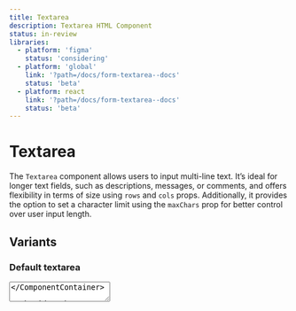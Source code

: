 ```yaml
---
title: Textarea
description: Textarea HTML Component
status: in-review
libraries:
  - platform: 'figma'
    status: 'considering'
  - platform: 'global'
    link: '?path=/docs/form-textarea--docs'
    status: 'beta'
  - platform: react
    link: '?path=/docs/form-textarea--docs'
    status: 'beta'
---
```


# Textarea

The `Textarea` component allows users to input multi-line text. It’s ideal for longer text fields, such as descriptions, messages, or comments, and offers flexibility in terms of size using `rows` and `cols` props. Additionally, it provides the option to set a character limit using the `maxChars` prop for better control over user input length.

## Variants

### Default textarea

<ComponentContainer>
  <TextArea {...{
    id: 'textarea-0',
    label: { text: 'Textarea Label' },
    hint: { text: 'Hint: This is a helpful hint' },
  }}  />
</ComponentContainer>
          
<Tabs id="tab1">
  <TabList>
    <TabItem value="tab11" checked>HTML</TabItem>
    <TabItem value="tab12">Macro</TabItem>
    <TabItem value="tab13">React</TabItem>
  </TabList>
  <TabPanel value="tab11">
  ```html
    <div class="gi-pt-2 gi-mb-4" >
      <label class="gi-text-md gi-mb-1 gi-block" for="textarea-id">
          Textarea Label
      </label>
      <div class="gi-text-md gi-mb-2 gi-font-normal gi-text-gray-700">
          Hint: This is a helpful hint.
      </div>
      <div class="gi-flex gi-items-center" data-module="gieds-textarea">
          <textarea id="textarea-id" rows="4" cols="100" autocomplete="on" class="gi-textarea" maxlength="100" />
      </div>
    </div>
  ```
  </TabPanel>
  <TabPanel value="tab12">
  ```html
  {{ govieTextArea({
    "id": "textarea-id"
    "label": {
      "content": "Textarea Label",
      "for": "textarea-id"
    },
    "hint": {
      "content": "Hint text for textarea"
    },
    "rows": 4,
    "cols": 100,
  }) }}
  ```
  </TabPanel>
  <TabPanel value="tab13">
  ```html
  import { TextArea } from '@govie-ds/textarea';

<TextArea
  label={{ text: 'Comments' }}
  hint={{ text: 'Hint: This is a helpful hint' }}
/>

```
</TabPanel>
</Tabs>

### With Character limit

<ComponentContainer>
  <TextArea {...{
    id: 'textarea-1',
    label: { text: 'Textarea Label' },
    hint: { text: 'Hint: This is a helpful hint' },
    maxChars: 100,
  }} />
</ComponentContainer>

<Tabs id="tab2">
  <TabList>
    <TabItem value="tab21" checked>HTML</TabItem>
    <TabItem value="tab22">Macro</TabItem>
    <TabItem value="tab23">React</TabItem>
  </TabList>
  <TabPanel value="tab21">
  ```html
    <div class="gi-pt-2 gi-mb-4" >
      <label class="gi-text-md gi-mb-1 gi-block" for="textarea-id">
          Textarea Label
      </label>
      <div class="gi-text-md gi-mb-2 gi-font-normal gi-text-gray-700">
          Hint: This is a helpful hint.
      </div>
      <div class="gi-flex gi-items-center" data-module="gieds-textarea">
          <textarea id="textarea-id" rows="4" cols="100" autocomplete="on" class="gi-textarea" maxlength="100" />
      </div>
      <div class="gi-textarea-remaining-chars">
        <div class="gi-text-md gi-mb-2 gi-font-normal gi-text-gray-700 ">
            You have 100 characters remaining
        </div>
      </div>
    </div>
````

  </TabPanel>
  <TabPanel value="tab22">
  ```html
  {{ govieTextArea({
    "id": "textarea-id"
    "label": {
      "content": "Textarea Label",
      "for": "textarea-id"
    },
    "hint": {
      "content": "Hint text for textarea"
    },
    "maxChars": 30,
    "rows": 4,
    "cols": 100,
  }) }}
  ```
  </TabPanel>
  <TabPanel value="tab23">
  ```html
  import { TextArea } from '@govie-ds/textarea';
  
  <TextArea
  label={{ text: 'Comments' }}
  hint={{ text: 'Hint: This is a helpful hint' }}
  maxChars={100}
  />
```
</TabPanel>
</Tabs>

## Usage

### Best Practices

### When to use this component

- **Multi-line input**: Use `Textarea` when the input requires multiple lines of text, such as:
- Feedback forms, comments, or reviews
- Messages, descriptions, or instructions
- Long-form text fields like addresses or notes
- **Variable text length**: Use it when you cannot predict how long the user's input will be, but expect it to exceed a single line.
- **Custom size control**: Use `rows` and `cols` to control the visible size of the text box, tailoring the component to your layout needs.
- **Character limit**: Use `maxChars` to limit the number of characters allowed.

### When not to use this component

- **Single-line input**: If you only expect short, single-line inputs (e.g., names, email addresses), use the `TextInput` component instead.
- **Structured data input**: For specialised inputs like dates, numbers, or selections from predefined options, use components like `DateInput`, `NumberInput`, or `Select` instead of `Textarea`.
- **Large text area**: If the input area becomes too large (like for editing full documents or code), consider a more robust solution, such as a dedicated text editor component or even a rich text editor.

## Status

<ComponentStatusBlock componentId="textarea" />

